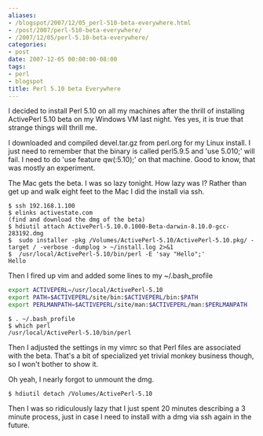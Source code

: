 ```yaml
---
aliases:
- /blogspot/2007/12/05_perl-510-beta-everywhere.html
- /post/2007/perl-510-beta-everywhere/
- /2007/12/05/perl-5.10-beta-everywhere/
categories:
- post
date: 2007-12-05 00:00:00-08:00
tags:
- perl
- blogspot
title: Perl 5.10 beta Everywhere
---
```


I decided to install Perl 5.10 on all my machines after the thrill of installing ActivePerl 5.10 beta on my Windows VM last night. Yes yes, it is true that strange things will thrill me.

I downloaded and compiled devel.tar.gz from perl.org for my Linux install. I just need to remember that the binary is called perl5.9.5 and 'use 5.010;' will fail. I need to do 'use feature qw(:5.10);' on that machine. Good to know, that was mostly an experiment.

The Mac gets the beta. I was so lazy tonight. How lazy was I? Rather than get up and walk eight feet to the Mac I did the install via ssh.

```
$ ssh 192.168.1.100
$ elinks activestate.com
(find and download the dmg of the beta)
$ hdiutil attach ActivePerl-5.10.0.1000-Beta-darwin-8.10.0-gcc-283192.dmg
$  sudo installer -pkg /Volumes/ActivePerl-5.10/ActivePerl-5.10.pkg/ -target / -verbose -dumplog > ~/install.log 2>&1
$  /usr/local/ActivePerl-5.10/bin/perl -E 'say "Hello";'
Hello
```

Then I fired up vim and added some lines to my ~/.bash_profile

```bash
export ACTIVEPERL=/usr/local/ActivePerl-5.10
export PATH=$ACTIVEPERL/site/bin:$ACTIVEPERL/bin:$PATH
export PERLMANPATH=$ACTIVEPERL/site/man:$ACTIVEPERL/man:$PERLMANPATH
```

```
$ . ~/.bash_profile
$ which perl
/usr/local/ActivePerl-5.10/bin/perl
```

Then I adjusted the settings in my vimrc so that Perl files are associated with the beta. That's a bit of specialized yet trivial monkey business though, so I won't bother to show it.

Oh yeah, I nearly forgot to unmount the dmg.

```
$ hdiutil detach /Volumes/ActivePerl-5.10
```

Then I was so ridiculously lazy that I just spent 20 minutes describing a 3 minute process, just in case I need to install with a dmg via ssh again in the future.
